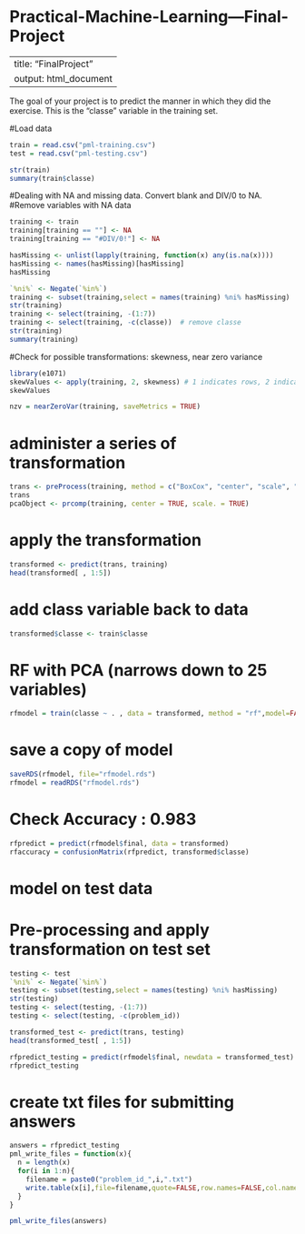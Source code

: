 # Practical-Machine-Learning---Final-Project

---
title: "FinalProject"
output: html_document
---
The goal of your project is to predict the manner in which they did the exercise.
This is the "classe" variable in the training set. 

#Load data
```r
train = read.csv("pml-training.csv")
test = read.csv("pml-testing.csv")

str(train)
summary(train$classe)
```


#Dealing with NA and missing data.  Convert blank and DIV/0 to NA.  
#Remove variables with NA data
```r
training <- train
training[training == ""] <- NA
training[training == "#DIV/0!"] <- NA

hasMissing <- unlist(lapply(training, function(x) any(is.na(x))))
hasMissing <- names(hasMissing)[hasMissing]
hasMissing

`%ni%` <- Negate(`%in%`)
training <- subset(training,select = names(training) %ni% hasMissing)
str(training)
training <- select(training, -(1:7))
training <- select(training, -c(classe))  # remove classe
str(training)
summary(training)

```


#Check for possible transformations: skewness, near zero variance
```r

library(e1071)
skewValues <- apply(training, 2, skewness) # 1 indicates rows, 2 indicates columns
skewValues

nzv = nearZeroVar(training, saveMetrics = TRUE)

```


# administer a series of transformation
```r
trans <- preProcess(training, method = c("BoxCox", "center", "scale", "pca" ))
trans
pcaObject <- prcomp(training, center = TRUE, scale. = TRUE)
```

# apply the transformation
```r
transformed <- predict(trans, training)
head(transformed[ , 1:5])
```

# add class variable back to data
```r
transformed$classe <- train$classe
```

# RF with PCA (narrows down to 25 variables)
```r
rfmodel = train(classe ~ . , data = transformed, method = "rf",model=FALSE)
```

# save a copy of model
```r
saveRDS(rfmodel, file="rfmodel.rds")
rfmodel = readRDS("rfmodel.rds")
```

# Check Accuracy : 0.983
```r
rfpredict = predict(rfmodel$final, data = transformed)
rfaccuracy = confusionMatrix(rfpredict, transformed$classe)
```

# model on test data
# Pre-processing and apply transformation on test set
```r
testing <- test
`%ni%` <- Negate(`%in%`)
testing <- subset(testing,select = names(testing) %ni% hasMissing)
str(testing)
testing <- select(testing, -(1:7))
testing <- select(testing, -c(problem_id))

transformed_test <- predict(trans, testing) 
head(transformed_test[ , 1:5])

rfpredict_testing = predict(rfmodel$final, newdata = transformed_test)
rfpredict_testing
```

# create txt files for submitting answers
```r
answers = rfpredict_testing
pml_write_files = function(x){
  n = length(x)
  for(i in 1:n){
    filename = paste0("problem_id_",i,".txt")
    write.table(x[i],file=filename,quote=FALSE,row.names=FALSE,col.names=FALSE)
  }
}

pml_write_files(answers)

```

